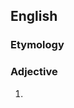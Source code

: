 ==English==

===Etymology===
{{prefix|un|plowed|lang=en}}

===Adjective===
{{en-adj}}

# {{alternative spelling of|unploughed|lang=en}}